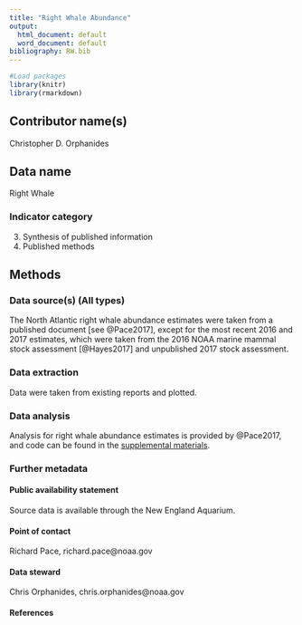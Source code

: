 ```yaml
---
title: "Right Whale Abundance"
output:
  html_document: default
  word_document: default
bibliography: RW.bib
---
```

<!-- STOP!!!!! INSERT THE FILE NAME OF YOUR .bib BIBLIOGRAPHY ABOVE.--> 

```r

#Load packages
library(knitr)
library(rmarkdown)

```

## Contributor name(s)

Christopher D. Orphanides


## Data name

Right Whale

### Indicator category 

3. Synthesis of published information
5. Published methods


## Methods


### Data source(s) (All types)
The North Atlantic right whale abundance estimates were taken from a published document [see @Pace2017], except for the most recent 2016 and 2017 estimates, which were taken from the 2016 NOAA marine mammal stock assessment [@Hayes2017] and unpublished 2017 stock assessment.



### Data extraction 
Data were taken from existing reports and plotted. 

### Data analysis
Analysis for right whale abundance estimates is provided by @Pace2017, and code can be found in the [supplemental materials](https://onlinelibrary.wiley.com/action/downloadSupplement?doi=10.1002%2Fece3.3406&file=ece33406-sup-0001-SupInfo.docx). 

### Further metadata

#### Public availability statement
Source data is available through the New England Aquarium.

#### Point of contact
Richard Pace, richard.pace@noaa.gov

#### Data steward
Chris Orphanides, chris.orphanides@noaa.gov

#### References
<!-- References must be submitted in BibTeX format. When compiling this document, they will appear in this section. There is no need to write them out here. Don't forget to include the name of your .bib file in the YAML header (fill in XYZ.bib in YAML header)!!!!!--> 






